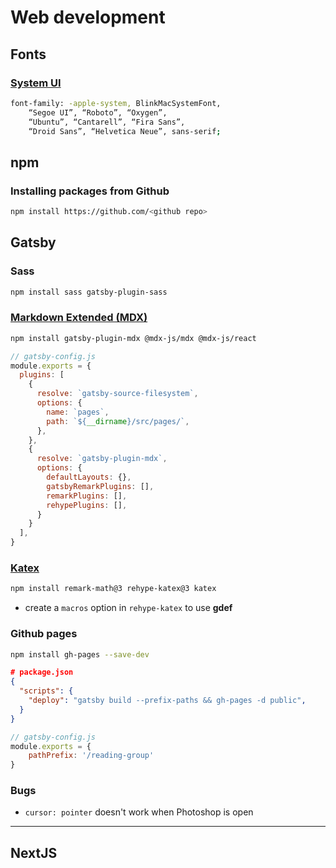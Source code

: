 # Web development

## Fonts

### [System UI](https://archive.is/f74mC)
```bash
font-family: -apple-system, BlinkMacSystemFont,
    “Segoe UI”, “Roboto”, “Oxygen”,
    “Ubuntu”, “Cantarell”, “Fira Sans”,
    “Droid Sans”, “Helvetica Neue”, sans-serif;
```

## npm

### Installing packages from Github
```bash
npm install https://github.com/<github repo>
```

## Gatsby

### Sass
```bash
npm install sass gatsby-plugin-sass
```

### [Markdown Extended (MDX)](https://www.gatsbyjs.com/plugins/gatsby-plugin-mdx/)
```bash
npm install gatsby-plugin-mdx @mdx-js/mdx @mdx-js/react
```

```js
// gatsby-config.js
module.exports = {
  plugins: [
    {
      resolve: `gatsby-source-filesystem`,
      options: {
        name: `pages`,
        path: `${__dirname}/src/pages/`,
      },
    },
    {
      resolve: `gatsby-plugin-mdx`,
      options: {
        defaultLayouts: {},
        gatsbyRemarkPlugins: [],
        remarkPlugins: [],
        rehypePlugins: [],
      }
    }
  ],
}
```


### [Katex](https://katex.org/docs/supported.html)

```bash
npm install remark-math@3 rehype-katex@3 katex
```

- create a `macros` option in `rehype-katex` to use **gdef**

### Github pages

```bash
npm install gh-pages --save-dev
```

```json
# package.json
{
  "scripts": {
    "deploy": "gatsby build --prefix-paths && gh-pages -d public",
  }
}
```

```js
// gatsby-config.js
module.exports = {
    pathPrefix: '/reading-group'
}
```

### Bugs
- `cursor: pointer` doesn't work when Photoshop is open

---

## NextJS
